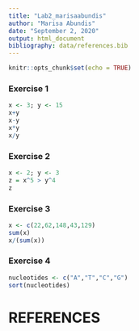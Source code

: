 ```yaml
---
title: "Lab2_marisaabundis"
author: "Marisa Abundis"
date: "September 2, 2020"
output: html_document
bibliography: data/references.bib
---
```


```r
knitr::opts_chunk$set(echo = TRUE)
```

### Exercise 1 
```r
x <- 3; y <- 15
x+y
x-y
x*y
x/y
```



### Exercise 2
```r
x <- 2; y <- 3
z = x^5 > y^4
z
```

### Exercise 3
```r
x <- c(22,62,148,43,129)
sum(x)
x/(sum(x))
```

### Exercise 4
```r
nucleotides <- c("A","T","C","G")
sort(nucleotides)
```
# REFERENCES